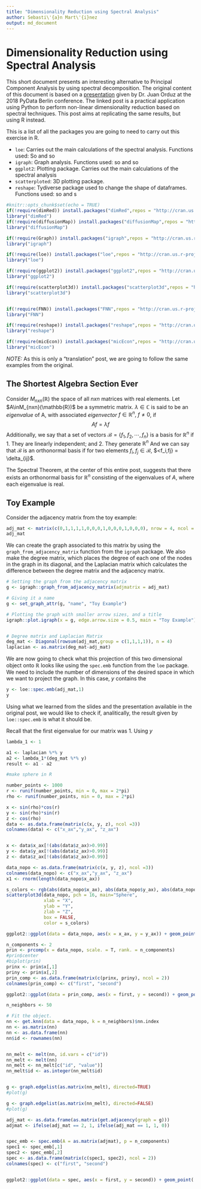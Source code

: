 ```yaml
---
title: "Dimensionality Reduction using Spectral Analysis"
author: Sebasti\'{a}n Mart\'{i}nez
output: md_document
---
```

# Dimensionality Reduction using Spectral Analysis

This short document presents an interesting alternative to Principal Component Analysis by using spectral decomposition. The original content of this document is based on a [presentation](https://juanitorduz.github.io/laplacian_eigenmaps_dim_red.html) given by Dr. Juan Orduz at the 2018 PyData Berlin conference. The linked post is a practical application using Python to perform non-linear dimensionality reduction based on spectral techniques. This post aims at replicating the same results, but using R instead. 

This is a list of all the packages you are going to need to carry out this exercise in R. 

* <code>loe</code>: Carries out the main calculations of the spectral analysis. Functions used: So and so
* <code>igraph</code>: Graph analysis. Functions used: so and so
* <code>ggplot2</code>: Plotting package. Carries out the main calculations of the spectral analysis
* <code>scatterploted</code>: 3D plotting package. 
* <code>reshape</code>: Tydiverse package used to change the shape of dataframes. Functions used: so and s




```r
#knitr::opts_chunk$set(echo = TRUE)
if(!require(dimRed)) install.packages("dimRed",repos = "http://cran.us.r-project.org")
library("dimRed")
if(!require(diffusionMap)) install.packages("diffusionMap",repos = "http://cran.us.r-project.org")
library("diffusionMap")

if(!require(Graph)) install.packages("igraph",repos = "http://cran.us.r-project.org")
library("igraph")

if(!require(loe)) install.packages("loe",repos = "http://cran.us.r-project.org")
library("loe")

if(!require(ggplot2)) install.packages("ggplot2",repos = "http://cran.us.r-project.org")
library("ggplot2")

if(!require(scatterplot3d)) install.packages("scatterplot3d",repos = "http://cran.us.r-project.org")
library("scatterplot3d")


if(!require(FNN)) install.packages("FNN",repos = "http://cran.us.r-project.org")
library("FNN")

if(!require(reshape)) install.packages("reshape",repos = "http://cran.us.r-project.org")
library("reshape")

if(!require(micEcon)) install.packages("micEcon",repos = "http://cran.us.r-project.org")
library("micEcon")
```

*NOTE:* As this is only a "translation" post, we are going to follow the same examples from the original. 

## The Shortest Algebra Section Ever
Consider $M_{nxn}(\mathbb{R})$ the space of all $nxn$ matrices with real elements. Let $A\inM_{nxn}(\mathbb{R})$ be a symmetric matrix.
$\lambda \in \mathbb{C}$ is said to be an *eigenvalue* of A, with associated *eigenvector* $f\in{\mathbb{R}}^n,\ f\neq0$, if $$Af = \lambda f$$
Additionally, we say that a set of vectors $\mathcal{B} = \{f_1, f_2, \cdots , f_n\}$ is a basis for $\mathbb{R}^n$ if 
1. They are linearly independent; and 2.  They generate $\mathbb{R}^n$
And we can say that $\mathcal{B}$ is an orthonormal basis if for two elements $f_i, f_j \in \mathcal{B}$, $<f_i,fj} = \delta_{ij}$.

The Spectral Theorem, at the center of this entire post, suggests that there exists an orthonormal basis for $\mathbb{R}^n$ consisting of the eigenvalues of $A$, where each eigenvalue is real. 

## Toy Example
Consider the adjacency matrix from the toy example:

```r
adj_mat <- matrix(c(0,1,1,1,1,0,0,0,1,0,0,0,1,0,0,0), nrow = 4, ncol = 4)
adj_mat
``` 

We can create the graph associated to this matrix by using the <code>graph_from_adjacency_matrix</code> function from the <code>igraph</code> package. We also make the degree matrix, which places the degree of each one of the nodes in the graph in its diagonal, and the Laplacian matrix which calculates the difference between the degree matrix and the adjacency matrix. 

```r
# Setting the graph from the adjacency matrix
g <- igraph::graph_from_adjacency_matrix(adjmatrix = adj_mat)

# Giving it a name
g <- set_graph_attr(g, "name", "Toy Example")

# Plotting the graph with smaller arrow sizes, and a title
igraph::plot.igraph(x = g, edge.arrow.size = 0.5, main = "Toy Example")


# Degree matrix and Laplacian Matrix
deg_mat <- Diagonal(rowsum(adj_mat,group = c(1,1,1,1)), n = 4)
laplacian <- as.matrix(deg_mat-adj_mat)
```



We are now going to check what this projection of this two dimensional object onto $\mathbb{R}$ looks like using the <code>spec.emb</code> function from the <code>loe</code> package. We need to include the number of dimensions of the desired space in which we want to project the graph. In this case, $y$ contains the 

```r
y <- loe::spec.emb(adj_mat,1)
y
```

Using what we learned from the slides and the presentation available in the original post, we would like to check if, analitically, the result given by <code>loe::spec.emb</code> is what it should be.

Recall that the first eigenvalue for our matrix was 1. 
Using $y$






```r
lambda_1 <- 1

a1 <- laplacian %*% y
a2 <- lambda_1*(deg_mat %*% y)
result <- a1 - a2

```


```r

#make sphere in R

number_points <- 1000
r <- runif(number_points, min = 0, max = 2*pi)
rho <- runif(number_points, min = 0, max = 2*pi)

x <- sin(rho)*cos(r)
y <- sin(rho)*sin(r)
z <- cos(rho)
data <- as.data.frame(matrix(c(x, y, z), ncol =3))
colnames(data) <- c("x_ax","y_ax", "z_ax")


x <- data$x_ax[!(abs(data$z_ax)>0.99)]
y <- data$y_ax[!(abs(data$z_ax)>0.99)]
z <- data$z_ax[!(abs(data$z_ax)>0.99)]

data_nopo <- as.data.frame(matrix(c(x, y, z), ncol =3))
colnames(data_nopo) <- c("x_ax","y_ax", "z_ax")
x1 <- rnorm(length(data_nopo$x_ax))

s_colors <- rgb(abs(data_nopo$x_ax), abs(data_nopo$y_ax), abs(data_nopo$z_ax), maxColorValue = 1)
scatterplot3d(data_nopo, pch = 16, main="Sphere",
              xlab = "X",
              ylab = "Y",
              zlab = "Z",
              box = FALSE,
              color = s_colors)

```

```r

ggplot2::ggplot(data = data_nopo, aes(x = x_ax, y = y_ax)) + geom_point( color = s_colors)

n_components <- 2
prin <- prcomp(x = data_nopo, scale. = T, rank. = n_components)
#prin$center
#biplot(prin)
prinx <- prin$x[,1]
priny <- prin$x[,2]
prin_comp <- as.data.frame(matrix(c(prinx, priny), ncol = 2))
colnames(prin_comp) <- c("first", "second")

ggplot2::ggplot(data = prin_comp, aes(x = first, y = second)) + geom_point( color = s_colors)

n_neighbors <- 50

# Fit the object.
nn <- get.knn(data = data_nopo, k = n_neighbors)$nn.index
nn <- as.matrix(nn)
nn <- as.data.frame(nn)
nn$id <- rownames(nn)


nn_melt <- melt(nn, id.vars = c("id"))
nn_melt <- melt(nn)
nn_melt <- nn_melt[c("id", "value")]
nn_melt$id <- as.integer(nn_melt$id)


g <- graph.edgelist(as.matrix(nn_melt), directed=TRUE)
#plot(g)

g <- graph.edgelist(as.matrix(nn_melt), directed=FALSE)
#plot(g)

adj_mat <- as.data.frame(as.matrix(get.adjacency(graph = g)))
adjmat <- ifelse(adj_mat == 2, 1, ifelse(adj_mat == 1, 1, 0))


spec_emb <- spec.emb(A = as.matrix(adjmat), p = n_components)
spec1 <- spec_emb[,1]
spec2 <- spec_emb[,2]
spec <- as.data.frame(matrix(c(spec1, spec2), ncol = 2))
colnames(spec) <- c("first", "second")


ggplot2::ggplot(data = spec, aes(x = first, y = second)) + geom_point( color = s_colors)

```

